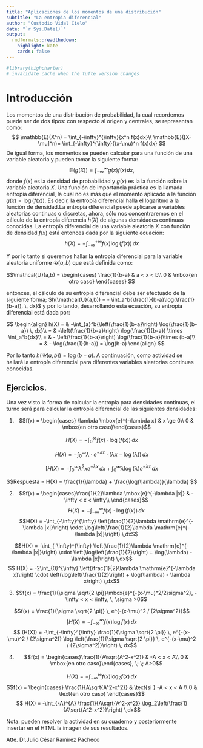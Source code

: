 ---
title: "Aplicaciones de los momentos de una distribución"
subtitle: "La entropia diferencial"
author: "Custodio Vidal Cielo"
date: "`r Sys.Date()`"
output:
  rmdformats::readthedown:
    highlight: kate
    cards: false
---

```{r setup, include=FALSE}
#library(highcharter)
# invalidate cache when the tufte version changes
```




# Introducción

Los momentos de una distribución de probabilidad, la cual recordemos puede ser de dos tipos: con respecto al origen y centrales, se representan como:
$$
\mathbb{E}(X^n) = \int_{-\infty}^{\infty}{x^n f(x)dx}\\
\mathbb{E}([X-\mu]^n)= \int_{-\infty}^{\infty}{(x-\mu)^n f(x)dx}
$$
De igual forma, los momentos se pueden calcular para una función de una variable aleatoria y pueden tomar la siguiente forma:
$$
\mathbb{E}(g(X))= \int_{-\infty}^{\infty}{g(x)f(x)dx},
$$
donde $f(x)$ es la densidad de probabilidad y $g(x)$ es la la función sobre la variable aleatoria $X$. 
Una función de importancia práctica es la llamada entropía diferencial, la cual no es más que el momento aplicado a la función $g(x)=\log(f(x))$. Es decir, la entropía diferencial halla el logaritmo a la función de densidad.La entropía diferencial puede aplicarse a variables aleatorias continuas o discretas, ahora, sólo nos concentraremos en el cálculo de la entropía diferencia $h(X)$ de algunas densidades continuas conocidas. La entropía diferencial de una variable aleatoria $X$ con función de densidad $f(x)$ está entonces dada por la siguiente ecuación:
$$
h(X) = -\int_{-\infty}^{+\infty}{f(x) \log(f(x)) \, dx}
$$

Y por lo tanto si queremos hallar la entropía diferencial para la variable aleatoria uniforme $\mathcal{U}(a,b)$  que está definida como:

$$\mathcal{U}(a,b) = \begin{cases}
\frac{1}{b-a} & a < x < b\\
0 & \mbox{en otro caso}
\end{cases}
$$

entonces, el cálculo de su entropía diferencial debe ser efectuado de la siguiente forma; $h(\mathcal{U}(a,b)) = - \int_a^b{\frac{1}{b-a}\log(\frac{1}{b-a}), \, dx}$ y por lo tando, desarrollando esta ecuación, su entropía diferencial está dada por:

$$
\begin{align}
h(X) = & -\int_{a}^b{\left(\frac{1}{b-a}\right) \log(\frac{1}{b-a}) \, dx}\\
 = & -\left(\frac{1}{b-a}\right) \log(\frac{1}{b-a}) \times \int_a^b{dx}\\
 = & - \left(\frac{1}{b-a}\right) \log(\frac{1}{b-a})\times (b-a)\\
= & - \log(\frac{1}{b-a}) = \log(b-a)
\end{align}
$$

Por lo tanto $h(\mathcal{U}(a,b)) = \log(b-a)$. A continuación, como actividad se hallará la entropía diferencial para diferentes variables aleatorias continuas conocidas.


## Ejercicios.

Una vez visto la forma de calcular la entropía para densidades continuas, el turno será para calcular la entropía diferencial de las siguientes densidades:


1. $$f(x) = \begin{cases} \lambda \mbox{e}^{-\lambda x} & x \ge 0\\ 
0 & \mbox{en otro caso}\end{cases}$$

$$H(X) = -\int_{0}^{\infty} f(x) \cdot \log(f(x)) \,dx $$

$$H(X) = -\int_{0}^{\infty} \lambda \cdot e^{-\lambda x} \cdot \left(\lambda x - \log(\lambda)\right) \,dx $$

$$[ H(X) = -\int_{0}^{\infty} \lambda^2 x e^{-\lambda x} \,dx + \int_{0}^{\infty} \lambda \log(\lambda) e^{-\lambda x} \,dx $$

 $$Respuesta = H(X) = \frac{1}{\lambda} + \frac{\log(\lambda)}{\lambda} $$

2. $$f(x) = \begin{cases}\frac{1}{2}\lambda \mbox{e}^{-\lambda |x|} & -\infty < x < \infty\\
\end{cases}$$
$$H(X) = -\int_{-\infty}^{\infty} f(x) \cdot \log(f(x)) \,dx$$
$$H(X) = -\int_{-\infty}^{\infty} \left(\frac{1}{2}\lambda \mathrm{e}^{-\lambda |x|}\right) \cdot \log\left(\frac{1}{2}\lambda \mathrm{e}^{-\lambda |x|}\right) \,dx$$

$$H(X) = -\int_{-\infty}^{\infty} \left(\frac{1}{2}\lambda \mathrm{e}^{-\lambda |x|}\right) \cdot \left(\log\left(\frac{1}{2}\right) + \log(\lambda) - \lambda |x|\right) \,dx$$
$$ H(X) = -2\int_{0}^{\infty} \left(\frac{1}{2}\lambda \mathrm{e}^{-\lambda x}\right) \cdot \left(\log\left(\frac{1}{2}\right) + \log(\lambda) - \lambda x\right) \,dx$$

3. $$f(x) = \frac{1}{\sigma \sqrt{2 \pi}}\mbox{e}^{-(x-\mu)^2/2\sigma^2}, -\infty < x < \infty, \, \sigma >0$$

$$f(x) = \frac{1}{\sigma \sqrt{2 \pi}} \, e^{-(x-\mu)^2 / (2\sigma^2)}$$
$$[H(X) = -\int_{-\infty}^{\infty} f(x) \log f(x) \, dx $$
$$ (H(X)) = -\int_{-\infty}^{\infty} \frac{1}{\sigma \sqrt{2 \pi}} \, e^{-(x-\mu)^2 / (2\sigma^2)} \log \left(\frac{1}{\sigma \sqrt{2 \pi}} \, e^{-(x-\mu)^2 / (2\sigma^2)}\right) \, dx$$



4. $$f(x) = \begin{cases}\frac{1}{A\sqrt{A^2-x^2}} & -A < x < A\\
0 & \mbox{en otro caso}\end{cases}, \; \; A>0$$

$$H(X) = -\int_{-\infty}^{\infty} f(x) \log_2 f(x) \,dx$$
$$f(x) = \begin{cases} \frac{1}{A\sqrt{A^2-x^2}} & \text{si } -A < x < A \\ 0 & \text{en otro caso} \end{cases}$$
$$ H(X) = -\int_{-A}^{A} \frac{1}{A\sqrt{A^2-x^2}} \log_2\left(\frac{1}{A\sqrt{A^2-x^2}}\right) \,dx$$




Nota: pueden resolver la actividad en su cuaderno y posteriormente insertar en el HTML la imagen de sus resultados.

Atte. Dr.Julio César Ramírez Pacheco
